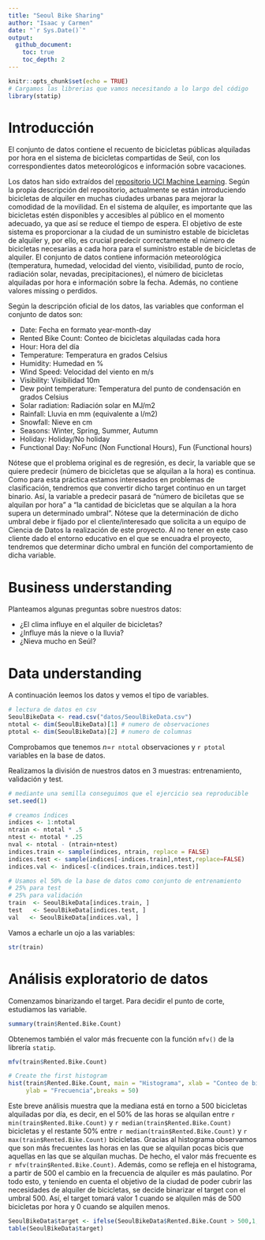 ```yaml
---
title: "Seoul Bike Sharing"
author: "Isaac y Carmen"
date: "`r Sys.Date()`"
output:
  github_document:
    toc: true
    toc_depth: 2
---
```


<!-- Para obtener html sin format github document: -->
<!-- --- -->
<!-- title: "Seoul Bike Sharing" -->
<!-- author: "Isaac y Carmen" -->
<!-- date: "`r Sys.Date()`" -->
<!-- output:  -->
<!--   html_document: -->
<!--     theme: flatly -->
<!--     toc: yes -->
<!--     toc_float: -->
<!--       collapsed: true -->
<!-- --- -->


```r
knitr::opts_chunk$set(echo = TRUE)
# Cargamos las librerias que vamos necesitando a lo largo del código
library(statip)
```

# Introducción

El conjunto de datos contiene el recuento de bicicletas públicas alquiladas por hora en el sistema de bicicletas compartidas de Seúl, con los correspondientes datos meteorológicos e información sobre vacaciones.

Los datos han sido extraídos del [repositorio UCI Machine Learning](https://archive.ics.uci.edu/dataset/560/seoul+bike+sharing+demand). Según la propia descripción del repositorio, actualmente se están introduciendo bicicletas de alquiler en muchas ciudades urbanas para mejorar la comodidad de la movilidad. En el sistema de alquiler, es importante que las bicicletas estén disponibles y accesibles al público en el momento adecuado, ya que así se reduce el tiempo de espera. El objetivo de este sistema es proporcionar a la ciudad de un suministro estable de bicicletas de alquiler y, por ello, es crucial predecir correctamente el número de bicicletas necesarias a cada hora para el suministro estable de bicicletas de alquiler. 
El conjunto de datos contiene información meteorológica (temperatura, humedad, velocidad del viento, visibilidad, punto de rocío, radiación solar, nevadas, precipitaciones), el número de bicicletas alquiladas por hora e información sobre la fecha. Además, no contiene valores missing o perdidos.

Según la descripción oficial de los datos, las variables que conforman el conjunto de datos son:

* Date: Fecha en formato year-month-day
* Rented Bike Count: Conteo de bicicletas alquiladas cada hora
* Hour: Hora del día
* Temperature: Temperatura en grados Celsius
* Humidity: Humedad en %
* Wind Speed: Velocidad del viento en m/s
* Visibility: Visibilidad 10m
* Dew point temperature: Temperatura del punto de condensación en grados Celsius
* Solar radiation: Radiación solar en MJ/m2
* Rainfall: Lluvia en mm (equivalente a l/m2)
* Snowfall: Nieve en cm
* Seasons: Winter, Spring, Summer, Autumn
* Holiday: Holiday/No holiday
* Functional Day: NoFunc (Non Functional Hours), Fun (Functional hours)


Nótese que el problema original es de regresión, es decir, la variable que se quiere predecir (número de bicicletas que se alquilan a la hora) es continua. Como para esta práctica estamos interesados en problemas de clasificación, tendremos que convertir dicho target continuo en un target binario. Así, la variable a predecir pasará de "número de biciletas que se alquilan por hora" a "la cantidad de bicicletas que se alquilan a la hora supera un determinado umbral". Nótese que la determinación de dicho umbral debe ir fijado por el cliente/interesado que solicita a un equipo de Ciencia de Datos la realización de este proyecto. Al no tener en este caso cliente dado el entorno educativo en el que se encuadra el proyecto, tendremos que determinar dicho umbral en función del comportamiento de dicha variable.

# Business understanding
Planteamos algunas preguntas sobre nuestros datos:

* ¿El clima influye en el alquiler de bicicletas?
* ¿Influye más la nieve o la lluvia?
* ¿Nieva mucho en Seúl?


# Data understanding

A continuación leemos los datos y vemos el tipo de variables.


```r
# lectura de datos en csv
SeoulBikeData <- read.csv("datos/SeoulBikeData.csv")
ntotal <- dim(SeoulBikeData)[1] # numero de observaciones
ptotal <- dim(SeoulBikeData)[2] # numero de columnas

```

Comprobamos que tenemos $n=$```r ntotal``` observaciones y ```r ptotal``` variables en la base de datos.


Realizamos la división de nuestros datos en 3 muestras: entrenamiento, validación y test.

```r
# mediante una semilla conseguimos que el ejercicio sea reproducible
set.seed(1)

# creamos índices
indices <- 1:ntotal
ntrain <- ntotal * .5
ntest <- ntotal * .25
nval <- ntotal - (ntrain+ntest)
indices.train <- sample(indices, ntrain, replace = FALSE)
indices.test <- sample(indices[-indices.train],ntest,replace=FALSE)
indices.val <- indices[-c(indices.train,indices.test)]

# Usamos el 50% de la base de datos como conjunto de entrenamiento
# 25% para test
# 25% para validación
train  <- SeoulBikeData[indices.train, ]
test   <- SeoulBikeData[indices.test, ]
val   <- SeoulBikeData[indices.val, ]

```

Vamos a echarle un ojo a las variables:

```r
str(train)
```



# Análisis exploratorio de datos

Comenzamos binarizando el target. Para decidir el punto de corte, estudiamos las variable.

```r
summary(train$Rented.Bike.Count)
```

Obtenemos también el valor más frecuente con la función `mfv()` de la librería `statip`.

```r
mfv(train$Rented.Bike.Count)
```


```r

# Create the first histogram
hist(train$Rented.Bike.Count, main = "Histograma", xlab = "Conteo de bicicletas alquiladas",
     ylab = "Frecuencia",breaks = 50)
```

Este breve análisis muestra que la mediana está en torno a 500 bicicletas alquiladas por día, es decir, en el 50% de las horas se alquilan entre ```r min(train$Rented.Bike.Count)``` y ```r median(train$Rented.Bike.Count)``` bicicletas y el restante 50% entre ```r median(train$Rented.Bike.Count)``` y ```r max(train$Rented.Bike.Count)``` bicicletas. Gracias al histograma observamos que son más frecuentes las horas en las que se alquilan pocas bicis que aquellas en las que se alquilan muchas. De hecho, el valor más frecuente es ```r mfv(train$Rented.Bike.Count)```. Además, como se refleja en el histograma, a partir de 500 el cambio en la frecuencia de alquiler es más paulatino. Por todo esto, y teniendo en cuenta el objetivo de la ciudad de poder cubrir las necesidades de alquiler de bicicletas, se decide binarizar el target con el umbral 500. Así, el target tomará valor 1 cuando se alquilen más de 500 bicicletas por hora y 0 cuando se alquilen menos.

```r
SeoulBikeData$target <- ifelse(SeoulBikeData$Rented.Bike.Count > 500,1,0)
table(SeoulBikeData$target)
```


